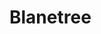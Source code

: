 
# Blanetree
<ProjectDetails
  floatRight
  region="Riverlands"
  house="House Blanetree"
  type="Keep"
  status="Not Started"
  warp="/warp blanetree"
  projectLead="Marken4"
  dateStarted="2013-04-09T07:00:00+00:00"
  dateCompleted="2013-04-09T07:00:00+00:00"
/>
